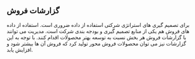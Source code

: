 ## گزارشات فروش
برای تصمیم گیری های استراتژی شرکتی استفاده از داده ضروری است. استفاده از داده های فروش هم یکی از منابع تصمیم گیری و بودجه بندی شرکت است. مدیریت می توانند با گزارشات فروش هر بخش نسبت به توسعه بهتر محصولات اقدام کنند. با توجه به این گزارشات نیز می توان محصولات فروش محور تولید کرد که فروش آن ها بیشتر شود و افزایش یابد.